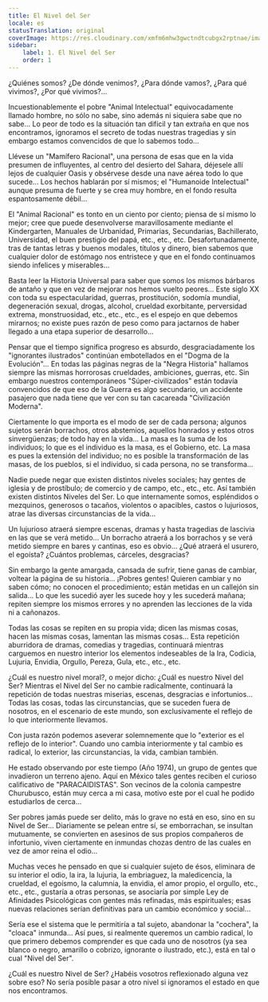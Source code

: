 ```yaml
---
title: El Nivel del Ser
locale: es
statusTranslation: original
coverImage: https://res.cloudinary.com/xmfm6mhw3gwctndtcubgx2rptnae/image/upload/v1740468922/small_cover_tratado_de_psicologia_revolucionaria_a4c0dca4e0.webp
sidebar:
    label: 1. El Nivel del Ser
    order: 1
---
```

¿Quiénes somos? ¿De dónde venimos?, ¿Para dónde vamos?, ¿Para qué vivimos?, ¿Por qué vivimos?...

Incuestionablemente el pobre "Animal Intelectual" equivocadamente llamado hombre, no sólo no sabe, sino además ni siquiera sabe que no sabe... Lo peor de todo es la situación tan difícil y tan extraña en que nos encontramos, ignoramos el secreto de todas nuestras tragedias y sin embargo estamos convencidos de que lo sabemos todo...

Llévese un "Mamífero Racional", una persona de esas que en la vida presumen de influyentes, al centro del desierto del Sahara, déjesele allí lejos de cualquier Oasis y obsérvese desde una nave aérea todo lo que sucede... Los hechos hablarán por sí mismos; el "Humanoide Intelectual" aunque presuma de fuerte y se crea muy hombre, en el fondo resulta espantosamente débil...

El "Animal Racional" es tonto en un ciento por ciento; piensa de sí mismo lo mejor; cree que puede desenvolverse maravillosamente mediante el Kindergarten, Manuales de Urbanidad, Primarias, Secundarias, Bachillerato, Universidad, el buen prestigio del papá, etc., etc., etc. Desafortunadamente, tras de tantas letras y buenos modales, títulos y dinero, bien sabemos que cualquier dolor de estómago nos entristece y que en el fondo continuamos siendo infelices y miserables...

Basta leer la Historia Universal para saber que somos los mismos bárbaros de antaño y que en vez de mejorar nos hemos vuelto peores... Este siglo XX con toda su espectacularidad, guerras, prostitución, sodomía mundial, degeneración sexual, drogas, alcohol, crueldad exorbitante, perversidad extrema, monstruosidad, etc., etc., etc., es el espejo en que debemos mirarnos; no existe pues razón de peso como para jactarnos de haber llegado a una etapa superior de desarrollo...

Pensar que el tiempo significa progreso es absurdo, desgraciadamente los "ignorantes ilustrados" continúan embotellados en el "Dogma de la Evolución"... En todas las páginas negras de la "Negra Historia" hallamos siempre las mismas horrorosas crueldades, ambiciones, guerras, etc. Sin embargo nuestros contemporáneos "Súper-civilizados" están todavía convencidos de que eso de la Guerra es algo secundario, un accidente pasajero que nada tiene que ver con su tan cacareada "Civilización Moderna".

Ciertamente lo que importa es el modo de ser de cada persona; algunos sujetos serán borrachos, otros abstemios, aquellos honrados y estos otros sinvergüenzas; de todo hay en la vida... La masa es la suma de los individuos; lo que es el individuo es la masa, es el Gobierno, etc. La masa es pues la extensión del individuo; no es posible la transformación de las masas, de los pueblos, si el individuo, si cada persona, no se transforma...

Nadie puede negar que existen distintos niveles sociales; hay gentes de iglesia y de prostíbulo; de comercio y de campo, etc., etc., etc. Así también existen distintos Niveles del Ser. Lo que internamente somos, espléndidos o mezquinos, generosos o tacaños, violentos o apacibles, castos o lujuriosos, atrae las diversas circunstancias de la vida...

Un lujurioso atraerá siempre escenas, dramas y hasta tragedias de lascivia en las que se verá metido... Un borracho atraerá a los borrachos y se verá metido siempre en bares y cantinas, eso es obvio... ¿Qué atraerá el usurero, el egoísta? ¿Cuántos problemas, cárceles, desgracias?

Sin embargo la gente amargada, cansada de sufrir, tiene ganas de cambiar, voltear la página de su historia... ¡Pobres gentes! Quieren cambiar y no saben cómo; no conocen el procedimiento; están metidas en un callejón sin salida... Lo que les sucedió ayer les sucede hoy y les sucederá mañana; repiten siempre los mismos errores y no aprenden las lecciones de la vida ni a cañonazos.

Todas las cosas se repiten en su propia vida; dicen las mismas cosas, hacen las mismas cosas, lamentan las mismas cosas... Esta repetición aburridora de dramas, comedias y tragedias, continuará mientras carguemos en nuestro interior los elementos indeseables de la Ira, Codicia, Lujuria, Envidia, Orgullo, Pereza, Gula, etc., etc., etc.

¿Cuál es nuestro nivel moral?, o mejor dicho: ¿Cuál es nuestro Nivel del Ser? Mientras el Nivel del Ser no cambie radicalmente, continuará la repetición de todas nuestras miserias, escenas, desgracias e infortunios... Todas las cosas, todas las circunstancias, que se suceden fuera de nosotros, en el escenario de este mundo, son exclusivamente el reflejo de lo que interiormente llevamos.

Con justa razón podemos aseverar solemnemente que lo "exterior es el reflejo de lo interior". Cuando uno cambia interiormente y tal cambio es radical, lo exterior, las circunstancias, la vida, cambian también.

He estado observando por este tiempo (Año 1974), un grupo de gentes que invadieron un terreno ajeno. Aquí en México tales gentes reciben el curioso calificativo de "PARACAIDISTAS". Son vecinos de la colonia campestre Churubusco, están muy cerca a mi casa, motivo este por el cual he podido estudiarlos de cerca...

Ser pobres jamás puede ser delito, más lo grave no está en eso, sino en su Nivel de Ser... Diariamente se pelean entre sí, se emborrachan, se insultan mutuamente, se convierten en asesinos de sus propios compañeros de infortunio, viven ciertamente en inmundas chozas dentro de las cuales en vez de amor reina el odio...

Muchas veces he pensado en que si cualquier sujeto de ésos, eliminara de su interior el odio, la ira, la lujuria, la embriaguez, la maledicencia, la crueldad, el egoísmo, la calumnia, la envidia, el amor propio, el orgullo, etc., etc., etc., gustaría a otras personas, se asociaría por simple Ley de Afinidades Psicológicas con gentes más refinadas, más espirituales; esas nuevas relaciones serían definitivas para un cambio económico y social...

Sería ese el sistema que le permitiría a tal sujeto, abandonar la "cochera", la "cloaca" inmunda... Así pues, si realmente queremos un cambio radical, lo que primero debemos comprender es que cada uno de nosotros (ya sea blanco o negro, amarillo o cobrizo, ignorante o ilustrado, etc.), está en tal o cual "Nivel del Ser".

¿Cuál es nuestro Nivel de Ser? ¿Habéis vosotros reflexionado alguna vez sobre eso? No sería posible pasar a otro nivel si ignoramos el estado en que nos encontramos.
